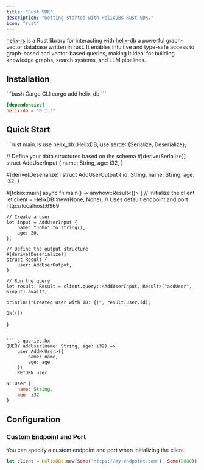 ```yaml
---
title: "Rust SDK"
description: "Getting started with HelixDBs Rust SDK."
icon: "rust"
---
```


[helix-rs](https://github.com/HelixDB/helix-rs) is a Rust library for interacting with [helix-db](https://github.com/HelixDB/helix-db) a powerful graph-vector database written in rust. It enables intuitive and type-safe access to graph-based and vector-based queries, making it ideal for building knowledge graphs, search systems, and LLM pipelines.

## Installation

<CodeGroup>
```bash Cargo CLI
cargo add helix-db
```

```toml Cargo.toml
[dependencies]
helix-db = "0.1.3"
```

</CodeGroup>

## Quick Start

<CodeGroup>
```rust main.rs
use helix_db::HelixDB;
use serde::{Serialize, Deserialize};

// Define your data structures based on the schema
#[derive(Serialize)]
struct AddUserInput {
    name: String,
    age: i32,
}

#[derive(Deserialize)]
struct AddUserOutput {
    id: String,
    name: String,
    age: i32,
}

#[tokio::main]
async fn main() -> anyhow::Result<()> {
    // Initialize the client
    let client = HelixDB::new(None, None); // Uses default endpoint and port http://localhost:6969

    // Create a user
    let input = AddUserInput {
        name: "John".to_string(),
        age: 20,
    };

    // Define the output structure
    #[derive(Deserialize)]
    struct Result {
        user: AddUserOutput,
    }

    // Run the query
    let result: Result = client.query::<AddUserInput, Result>("addUser", &input).await?;

    println!("Created user with ID: {}", result.user.id);

    Ok(())
}
```

```js queries.hx
QUERY addUser(name: String, age: i32) =>
    user AddN<User>({
        name: name,
        age: age
    })
    RETURN user

```

```js schema.hx
N::User {
    name: String,
    age: i32
}
```

</CodeGroup>

## Configuration

### Custom Endpoint and Port

You can specify a custom endpoint and port when initializing the client:

```rust
let client = HelixDB::new(Some("https://my-endpoint.com"), Some(8080)); // Uses port 8080
```
